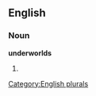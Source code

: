 
==English==

===Noun===
'''underworlds'''

# {{plural of|[[underworld]]}}

[[Category:English plurals]]